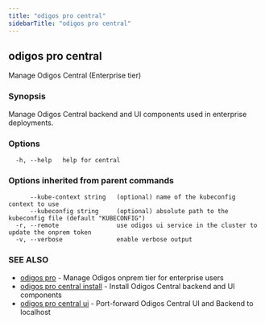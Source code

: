 ```yaml
---
title: "odigos pro central"
sidebarTitle: "odigos pro central"
---
```

## odigos pro central

Manage Odigos Central (Enterprise tier)

### Synopsis

Manage Odigos Central backend and UI components used in enterprise deployments.

### Options

```
  -h, --help   help for central
```

### Options inherited from parent commands

```
      --kube-context string   (optional) name of the kubeconfig context to use
      --kubeconfig string     (optional) absolute path to the kubeconfig file (default "KUBECONFIG")
  -r, --remote                use odigos ui service in the cluster to update the onprem token
  -v, --verbose               enable verbose output
```

### SEE ALSO

* [odigos pro](/cli/odigos_pro)	 - Manage Odigos onprem tier for enterprise users
* [odigos pro central install](/cli/odigos_pro_central_install)	 - Install Odigos Central backend and UI components
* [odigos pro central ui](/cli/odigos_pro_central_ui)	 - Port-forward Odigos Central UI and Backend to localhost
